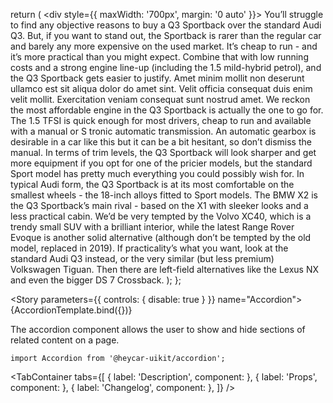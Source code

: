 

<!-- Meta -->

<Meta title="Components/Accordion" component={Accordion} />

  return (
    <div style={{ maxWidth: '700px', margin: '0 auto' }}>
      <Accordion title="Amet minim mollit non deserunt ullamco est sit aliqua dolor do amet sint. Velit officia consequat duis enim velit mollit">
        You’ll struggle to find any objective reasons to buy a Q3 Sportback over
        the standard Audi Q3. But, if you want to stand out, the Sportback is
        rarer than the regular car and barely any more expensive on the used
        market. It’s cheap to run - and it’s more practical than you might
        expect. Combine that with low running costs and a strong engine line-up
        (including the 1.5 mild-hybrid petrol), and the Q3 Sportback gets easier
        to justify.
      </Accordion>
      <Accordion disabled title="Exmplae of disabled accordion">
        Amet minim mollit non deserunt ullamco est sit aliqua dolor do amet
        sint. Velit officia consequat duis enim velit mollit. Exercitation
        veniam consequat sunt nostrud amet.
      </Accordion>
      <Accordion title="What’s the best Audi Q3 Sportback model/engine to choose">
        We reckon the most affordable engine in the Q3 Sportback is actually the
        one to go for. The 1.5 TFSI is quick enough for most drivers, cheap to
        run and available with a manual or S tronic automatic transmission. An
        automatic gearbox is desirable in a car like this but it can be a bit
        hesitant, so don’t dismiss the manual. In terms of trim levels, the Q3
        Sportback will look sharper and get more equipment if you opt for one of
        the pricier models, but the standard Sport model has pretty much
        everything you could possibly wish for. In typical Audi form, the Q3
        Sportback is at its most comfortable on the smallest wheels - the
        18-inch alloys fitted to Sport models.
      </Accordion>
      <Accordion title="What other cars are similar to the Audi Q3 Sportback?">
        The BMW X2 is the Q3 Sportback’s main rival - based on the X1 with
        sleeker looks and a less practical cabin. We’d be very tempted by the
        Volvo XC40, which is a trendy small SUV with a brilliant interior, while
        the latest Range Rover Evoque is another solid alternative (although
        don’t be tempted by the old model, replaced in 2019). If practicality’s
        what you want, look at the standard Audi Q3 instead, or the very similar
        (but less premium) Volkswagen Tiguan. Then there are left-field
        alternatives like the Lexus NX and even the bigger DS 7 Crossback.
      </Accordion>
    </div>
  );
};

<!-- Canvas -->

<Story parameters={{ controls: { disable: true } }} name="Accordion">
  {AccordionTemplate.bind({})}
</Story>

<!-- Docs -->

<ComponentHeader
  name="Accordion"
  version={version}
  stage={3}
  design="https://www.figma.com/file/rrvkvQEoVTOHa7MzyKSaoz/OTP-Global-Design-System?node-id=4289%3A100591"
/>

The accordion component allows the user to show and hide sections of related content on a page.

```tsx
import Accordion from '@heycar-uikit/accordion';
```

<!-- Description -->

<TabContainer
  tabs={[
    { label: 'Description', component: <Description /> },
    { label: 'Props', component: <Props of={Accordion} /> },
    { label: 'Changelog', component: <Changelog /> },
  ]}
/>
